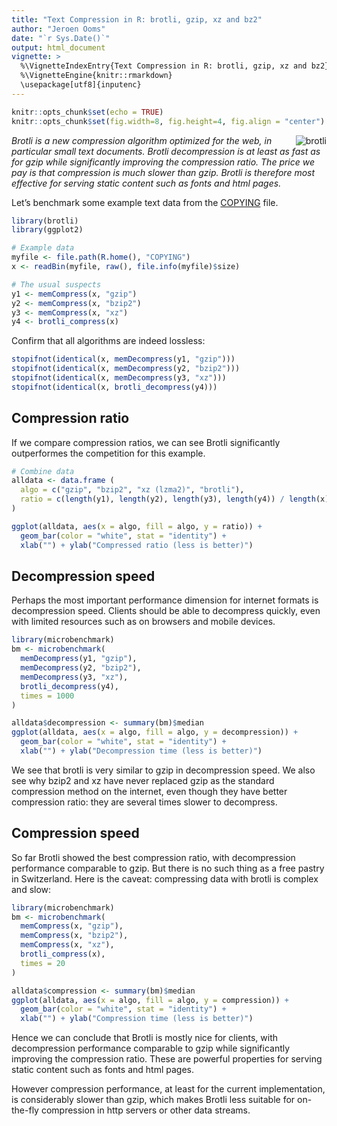 ```yaml
---
title: "Text Compression in R: brotli, gzip, xz and bz2"
author: "Jeroen Ooms"
date: "`r Sys.Date()`"
output: html_document
vignette: >
  %\VignetteIndexEntry{Text Compression in R: brotli, gzip, xz and bz2}
  %\VignetteEngine{knitr::rmarkdown}
  \usepackage[utf8]{inputenc}
---
```


```r
knitr::opts_chunk$set(echo = TRUE)
knitr::opts_chunk$set(fig.width=8, fig.height=4, fig.align = "center") 
```

<img src="http://1.bp.blogspot.com/-qVXmEU7Dqi4/TxaSwzfpp3I/AAAAAAAAAOo/WKri5ORZNDE/s1600/Br%25C3%25B6tli.jpg" alt="brotli" style="float: right; margin-left: 20px">

*Brotli is a new compression algorithm optimized for the web, in particular small text documents. Brotli decompression is at least as fast as for gzip while significantly improving the compression ratio. The price we pay is that compression is much slower than gzip. Brotli is therefore most effective for serving static content such as fonts and html pages.*

Let's benchmark some example text data from the [COPYING](https://raw.githubusercontent.com/wch/r-source/trunk/COPYING) file.

```r
library(brotli)
library(ggplot2)

# Example data
myfile <- file.path(R.home(), "COPYING")
x <- readBin(myfile, raw(), file.info(myfile)$size)

# The usual suspects
y1 <- memCompress(x, "gzip")
y2 <- memCompress(x, "bzip2")
y3 <- memCompress(x, "xz")
y4 <- brotli_compress(x)
```

Confirm that all algorithms are indeed lossless:

```r
stopifnot(identical(x, memDecompress(y1, "gzip")))
stopifnot(identical(x, memDecompress(y2, "bzip2")))
stopifnot(identical(x, memDecompress(y3, "xz")))
stopifnot(identical(x, brotli_decompress(y4)))
```

## Compression ratio

If we compare compression ratios, we can see Brotli significantly outperformes the competition for this example. 

```r
# Combine data
alldata <- data.frame (
  algo = c("gzip", "bzip2", "xz (lzma2)", "brotli"),
  ratio = c(length(y1), length(y2), length(y3), length(y4)) / length(x)
)

ggplot(alldata, aes(x = algo, fill = algo, y = ratio)) + 
  geom_bar(color = "white", stat = "identity") +
  xlab("") + ylab("Compressed ratio (less is better)")
```

## Decompression speed

Perhaps the most important performance dimension for internet formats is decompression speed. Clients should be able to decompress quickly, even with limited resources such as on browsers and mobile devices. 

```r
library(microbenchmark)
bm <- microbenchmark(
  memDecompress(y1, "gzip"),
  memDecompress(y2, "bzip2"),
  memDecompress(y3, "xz"),
  brotli_decompress(y4),
  times = 1000
)

alldata$decompression <- summary(bm)$median
ggplot(alldata, aes(x = algo, fill = algo, y = decompression)) + 
  geom_bar(color = "white", stat = "identity") +
  xlab("") + ylab("Decompression time (less is better)")
```

We see that brotli is very similar to gzip in decompression speed. We also see why bzip2 and xz have never replaced gzip as the standard compression method on the internet, even though they have better compression ratio: they are several times slower to decompress.

## Compression speed

So far Brotli showed the best compression ratio, with decompression performance comparable to gzip. But there is no such thing as a free pastry in Switzerland. Here is the caveat: compressing data with brotli is complex and slow:

```r
library(microbenchmark)
bm <- microbenchmark(
  memCompress(x, "gzip"),
  memCompress(x, "bzip2"),
  memCompress(x, "xz"),
  brotli_compress(x),
  times = 20
)

alldata$compression <- summary(bm)$median
ggplot(alldata, aes(x = algo, fill = algo, y = compression)) + 
  geom_bar(color = "white", stat = "identity") +
  xlab("") + ylab("Compression time (less is better)")
```

Hence we can conclude that Brotli is mostly nice for clients, with decompression performance comparable to gzip while significantly improving the compression ratio. These are powerful properties for serving static content such as fonts and html pages. 

However compression performance, at least for the current implementation, is considerably slower than gzip, which makes Brotli less suitable for on-the-fly compression in http servers or other data streams.
